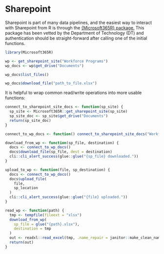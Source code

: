 # Sharepoint

Sharepoint is part of many data pipelines, and the easiest way to interact with Sharepoint from R is through the [{Microsoft365R} package.](https://github.com/Azure/Microsoft365R) This package has been vetted by the Department of Technology (DT) and authentication should be straight-forward after calling one of the initial functions.

```r
library(Microsoft365R)

wp <- get_sharepoint_site("Workforce Programs")
wp_docs <- wp$get_drive("Documents")

wp_docs$list_files()

wp_docs$download_file("path_to_file.xlsx")

```

It is helpful to wrap common read/write operations into more usable functions:

```r
connect_to_sharepoint_site_docs <- function(sp_site) {
  sp_site <- Microsoft365R::get_sharepoint_site(sp_site)
  sp_site_doc <- sp_site$get_drive("Documents")
  return(sp_site_doc)
}

connect_to_wp_docs <- function() connect_to_sharepoint_site_docs("Workforce Programs")

download_from_wp <- function(sp_file, destination) {
  docs <- connect_to_wp_docs()
  docs$download_file(sp_file, dest = destination)
  cli::cli_alert_success(glue::glue("{sp_file} downloaded."))
}

upload_to_wp <- function(file, sp_destination) {
  docs <- connect_to_wp_docs()
  docs$upload_file(
    file,
    sp_location
  )
  cli::cli_alert_success(glue::glue("{file} uploaded."))
}

read_wp <- function(path) {
  tmp <- tempfile(fileext = "xlsx")
  download_from_wp(
    sp_file = glue("{path}.xlsx"),
    destination = tmp
  )
  out <- readxl::read_excel(tmp, .name_repair = janitor::make_clean_names)
  return(out)
}
```


